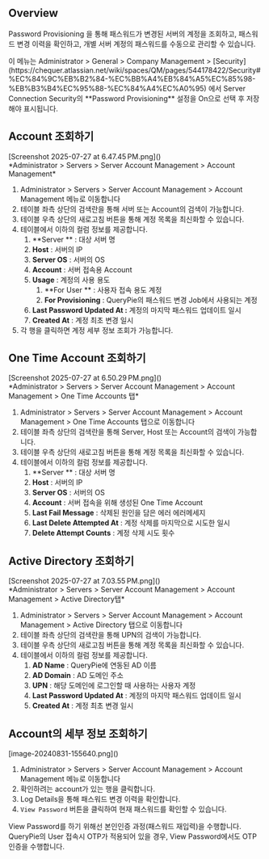 
## Overview
Password Provisioning 을 통해 패스워드가 변경된 서버의 계정을 조회하고, 패스워드 변경 이력을 확인하고, 개별 서버 계정의 패스워드를 수동으로 관리할 수 있습니다.

<Callout type="info">
이 메뉴는 Administrator &gt; General &gt; Company Management &gt; [Security](https://chequer.atlassian.net/wiki/spaces/QM/pages/544178422/Security#%EC%84%9C%EB%B2%84-%EC%BB%A4%EB%84%A5%EC%85%98-%EB%B3%B4%EC%95%88-%EC%84%A4%EC%A0%95) 에서 Server Connection Security의 **Password Provisioning** 설정을 On으로 선택 후 저장해야 표시됩니다. 
</Callout>

## Account 조회하기
<p align="center">
<div>[Screenshot 2025-07-27 at 6.47.45 PM.png]()</div>
*Administrator &gt; Servers &gt; Server Account Management &gt; Account Management*
</p>

1. Administrator &gt; Servers &gt; Server Account Management &gt; Account Management 메뉴로 이동합니다
2. 테이블 좌측 상단의 검색란을 통해 서버 또는 Account의 검색이 가능합니다.
3. 테이블 우측 상단의 새로고침 버튼을 통해 계정 목록을 최신화할 수 있습니다.
4. 테이블에서 이하의 컬럼 정보를 제공합니다.
    1. **Server ** : 대상 서버 명
    2. **Host**  : 서버의 IP
    3. **Server OS**  : 서버의 OS
    4. **Account**  : 서버 접속용 Account
    5. **Usage**  : 계정의 사용 용도
        1. **For User ** : 사용자 접속 용도 계정
        2. **For Provisioning**  : QueryPie의 패스워드 변경 Job에서 사용되는 계정
    6. **Last Password Updated At :**  계정의 마지막 패스워드 업데이트 일시
    7. **Created At**  : 계정 최초 변경 일시
5. 각 행을 클릭하면 계정 세부 정보 조회가 가능합니다.

## One Time Account 조회하기
<p align="center">
<div>[Screenshot 2025-07-27 at 6.50.29 PM.png]()</div>
*Administrator &gt; Servers &gt; Server Account Management &gt; Account Management &gt; One Time Accounts 탭*
</p>

1. Administrator &gt; Servers &gt; Server Account Management &gt; Account Management &gt; One Time Accounts 탭으로 이동합니다
2. 테이블 좌측 상단의 검색란을 통해 Server, Host 또는 Account의 검색이 가능합니다.
3. 테이블 우측 상단의 새로고침 버튼을 통해 계정 목록을 최신화할 수 있습니다.
4. 테이블에서 이하의 컬럼 정보를 제공합니다.
    1. **Server ** : 대상 서버 명
    2. **Host**  : 서버의 IP
    3. **Server OS**  : 서버의 OS
    4. **Account**  : 서버 접속을 위해 생성된 One Time Account
    5. **Last Fail Message**  : 삭제된 원인을 담은 에러 에러메세지
    6. **Last Delete Attempted At**  : 계정 삭제를 마지막으로 시도한 일시
    7. **Delete Attempt Counts**  : 계정 삭제 시도 횟수

## Active Directory 조회하기
<p align="center">
<div>[Screenshot 2025-07-27 at 7.03.55 PM.png]()</div>
*Administrator &gt; Servers &gt; Server Account Management &gt; Account Management &gt; Active Directory탭*
</p>

1. Administrator &gt; Servers &gt; Server Account Management &gt; Account Management &gt; Active Directory 탭으로 이동합니다
2. 테이블 좌측 상단의 검색란을 통해 UPN의 검색이 가능합니다.
3. 테이블 우측 상단의 새로고침 버튼을 통해 계정 목록을 최신화할 수 있습니다.
4. 테이블에서 이하의 컬럼 정보를 제공합니다.
    1. **AD Name**  : QueryPie에 연동된 AD 이름
    2. **AD Domain**  : AD 도메인 주소
    3. **UPN**  : 해당 도메인에 로그인할 때 사용하는 사용자 계정
    4. **Last Password Updated At**  : 계정의 마지막 패스워드 업데이트 일시
    5. **Created At**  : 계정 최초 변경 일시

## Account의 세부 정보 조회하기
<p align="center">
<div>[image-20240831-155640.png]()</div>
</p>

1. Administrator &gt; Servers &gt; Server Account Management &gt; Account Management 메뉴로 이동합니다
2. 확인하려는 account가 있는 행을 클릭합니다.
3. Log Details을 통해 패스워드 변경 이력을 확인합니다.
4. `View Password` 버튼을 클릭하여 현재 패스워드를 확인할 수 있습니다.

<Callout type="info">
View Password를 하기 위해선 본인인증 과정(패스워드 재입력)을 수행합니다. QueryPie의 User 접속시 OTP가 적용되어 있을 경우, View Password에서도 OTP 인증을 수행합니다. 
</Callout>
